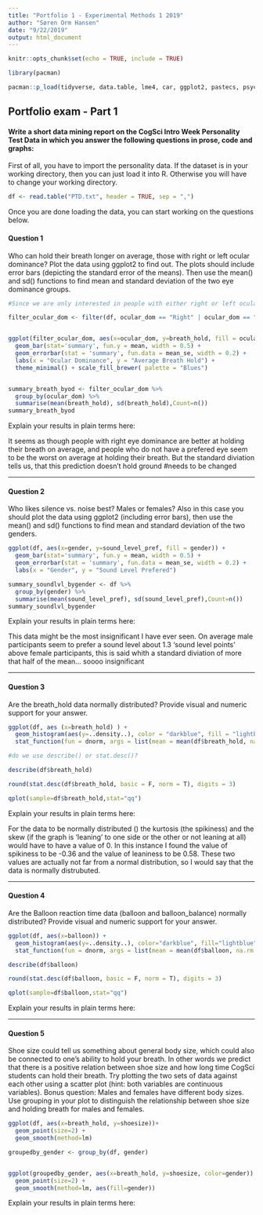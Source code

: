 ```yaml
---
title: "Portfolio 1 - Experimental Methods 1 2019"
author: "Søren Orm Hansen"
date: "9/22/2019"
output: html_document
---
```


```r
knitr::opts_chunk$set(echo = TRUE, include = TRUE)

library(pacman)

pacman::p_load(tidyverse, data.table, lme4, car, ggplot2, pastecs, psych)

```


## Portfolio exam - Part 1

#### Write a short data mining report on the CogSci Intro Week Personality Test Data in which you answer the following questions in prose, code and graphs:

First of all, you have to import the personality data. If the dataset is in your working directory, then you can just load it into R. Otherwise you will have to change your working directory.

```r
df <- read.table("PTD.txt", header = TRUE, sep = ",")

```

Once you are done loading the data, you can start working on the questions below.

#### Question 1

Who can hold their breath longer on average, those with right or left ocular dominance? Plot the data using ggplot2 to find out. The plots should include error bars (depicting the standard error of the means). Then use the mean() and sd() functions to find mean and standard deviation of the two eye dominance groups.


```r
#Since we are only interested in people with either right or left ocular dominance, I will start by filtering the data, so I only have people with right or left ocular dominance.

filter_ocular_dom <- filter(df, ocular_dom == "Right" | ocular_dom == "Left")


ggplot(filter_ocular_dom, aes(x=ocular_dom, y=breath_hold, fill = ocular_dom)) +
  geom_bar(stat='summary', fun.y = mean, width = 0.5) +
  geom_errorbar(stat = 'summary', fun.data = mean_se, width = 0.2) +
  labs(x = "Ocular Dominance", y = "Average Breath Hold") +
  theme_minimal() + scale_fill_brewer( palette = "Blues")


summary_breath_byod <- filter_ocular_dom %>% 
  group_by(ocular_dom) %>% 
  summarise(mean(breath_hold), sd(breath_hold),Count=n())
summary_breath_byod
```

Explain your results in plain terms here: 

It seems as though people with right eye dominance are better at holding their breath on average, and people who do not have a prefered eye seem to be the worst on average at holding their breath. But the standard diviation tells us, that this prediction doesn't hold ground #needs to be changed

---

#### Question 2

Who likes silence vs. noise best? Males or females? Also in this case you should plot the data using ggplot2 (including error bars), then use the mean() and sd() functions to find mean and standard deviation of the two genders.

```r
ggplot(df, aes(x=gender, y=sound_level_pref, fill = gender)) +
  geom_bar(stat='summary', fun.y = mean, width = 0.5) +
  geom_errorbar(stat = 'summary', fun.data = mean_se, width = 0.2) +
  labs(x = "Gender", y = "Sound Level Prefered")

summary_soundlvl_bygender <- df %>% 
  group_by(gender) %>% 
  summarise(mean(sound_level_pref), sd(sound_level_pref),Count=n())
summary_soundlvl_bygender
```

Explain your results in plain terms here: 

This data might be the most insignificant I have ever seen. On average male participants seem to prefer a sound level about 1.3 'sound level points' above female participants, this is said whith a standard diviation of more that half of the mean... soooo insignificant

---

#### Question 3

Are the breath_hold data normally distributed? Provide visual and numeric support for your answer.

```r
ggplot(df, aes (x=breath_hold) ) + 
  geom_histogram(aes(y=..density..), color = "darkblue", fill = "lightblue", binwidth = 5) +
  stat_function(fun = dnorm, args = list(mean = mean(df$breath_hold, na.rm = TRUE), sd = sd(df$breath_hold, na.rm = TRUE)), colour = "black", size = 1)

#do we use describe() or stat.desc()?

describe(df$breath_hold)

round(stat.desc(df$breath_hold, basic = F, norm = T), digits = 3)

qplot(sample=df$breath_hold,stat="qq")
```


Explain your results in plain terms here: 

For the data to be normally distributed () the kurtosis (the spikiness) and the skew (if the graph is 'leaning' to one side or the other or not leaning at all) would have to have a value of 0. In this instance I found the value of spikiness to be -0.36 and the value of leaniness to be 0.58. These two values are actually not far from a normal distribution, so I would say that the data is normally distrubuted.

---

#### Question 4

Are the Balloon reaction time data (balloon and balloon_balance) normally distributed? Provide visual and numeric support for your answer.

```r
ggplot(df, aes(x=balloon)) +
  geom_histogram(aes(y=..density..), color="darkblue", fill="lightblue", binwidth = 5)+
  stat_function(fun = dnorm, args = list(mean = mean(df$balloon, na.rm = TRUE), sd = sd(df$balloon, na.rm = TRUE)), colour = "black", size = 1)

describe(df$balloon)

round(stat.desc(df$balloon, basic = F, norm = T), digits = 3)

qplot(sample=df$balloon,stat="qq")
```


Explain your results in plain terms here: 

---

#### Question 5

Shoe size could tell us something about general body size, which could also be connected to one's ability to hold your breath. In other words we predict that there is a positive relation between shoe size and how long time CogSci students can hold their breath. Try plotting the two sets of data against each other using a scatter plot (hint: both variables are continuous variables). Bonus question: Males and females have different body sizes. Use grouping in your plot to distinguish the relationship between shoe size and holding breath for males and females.

```r
ggplot(df, aes(x=breath_hold, y=shoesize))+
  geom_point(size=2) + 
  geom_smooth(method=lm)


```

```r
groupedby_gender <- group_by(df, gender)


ggplot(groupedby_gender, aes(x=breath_hold, y=shoesize, color=gender)) +
  geom_point(size=2) +
  geom_smooth(method=lm, aes(fill=gender))


```


Explain your results in plain terms here: 




